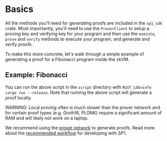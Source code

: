 
# Basics

All the methods you'll need for generating proofs are included in the `sp1_sdk` crate. Most importantly, you'll need to use the `ProverClient` to setup a proving key and verifying key for your program and then use the `execute`, `prove` and `verify` methods to execute your program, and generate and verify proofs.

To make this more concrete, let's walk through a simple example of generating a proof for a Fibonacci program inside the zkVM.

## Example: Fibonacci

<Example />

You can run the above script in the `script` directory with `RUST_LOG=info cargo run --release`. Note that running the above script will generate a proof locally.

<div class="warning">
WARNING: Local proving often is much slower than the prover network and for certain proof types (e.g. Groth16, PLONK) require a significant amount of RAM and will likely not work on a laptop.
</div>

We recommend using the [prover network](./prover-network.md) to generate proofs. Read more about the [recommended workflow](./recommended-workflow) for developing with SP1.
